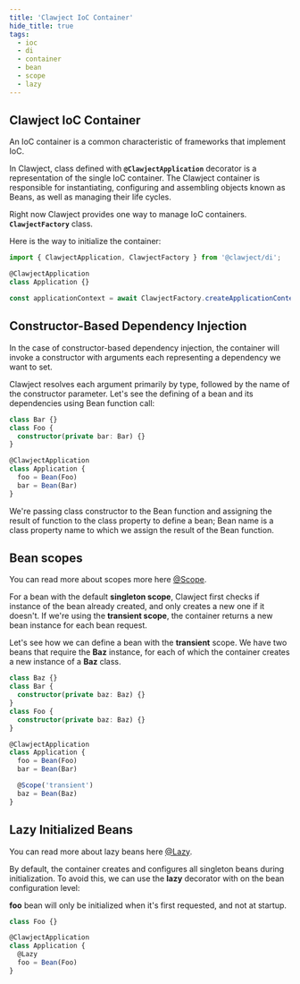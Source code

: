 ```yaml
---
title: 'Clawject IoC Container'
hide_title: true
tags:
  - ioc
  - di
  - container
  - bean
  - scope
  - lazy
---
```


## Clawject IoC Container

An IoC container is a common characteristic of frameworks that implement IoC.

In Clawject, class defined with **`@ClawjectApplication`** decorator is a representation of the single IoC container.
The Clawject container is responsible for instantiating, configuring and assembling objects known as Beans,
as well as managing their life cycles.

Right now Clawject provides one way to manage IoC containers. **`ClawjectFactory`** class.

Here is the way to initialize the container:

```ts
import { ClawjectApplication, ClawjectFactory } from '@clawject/di';

@ClawjectApplication
class Application {}

const applicationContext = await ClawjectFactory.createApplicationContext(Application)
```

## Constructor-Based Dependency Injection

In the case of constructor-based dependency injection,
the container will invoke a constructor with arguments each representing a dependency we want to set.

Clawject resolves each argument primarily by type, followed by the name of the constructor parameter.
Let's see the defining of a bean and its dependencies using Bean function call:

```ts
class Bar {}
class Foo {
  constructor(private bar: Bar) {}
}

@ClawjectApplication
class Application {
  foo = Bean(Foo)
  bar = Bean(Bar)
}
```

We're passing class constructor to the Bean function and assigning the result of function to the class property to define a bean;
Bean name is a class property name to which we assign the result of the Bean function.

## Bean scopes

You can read more about scopes more here [@Scope](/docs/fundamentals/scope).

For a bean with the default **singleton scope**,
Clawject first checks if instance of the bean already created,
and only creates a new one if it doesn't.
If we're using the **transient scope**, the container returns a new bean instance for each bean request.

Let's see how we can define a bean with the **transient** scope.
We have two beans that require the **Baz** instance,
for each of which the container creates a new instance of a **Baz** class.

```ts
class Baz {}
class Bar {
  constructor(private baz: Baz) {}
}
class Foo {
  constructor(private baz: Baz) {}
}

@ClawjectApplication
class Application {
  foo = Bean(Foo)
  bar = Bean(Bar)

  @Scope('transient')
  baz = Bean(Baz)
}
```

## Lazy Initialized Beans

You can read more about lazy beans here [@Lazy](/docs/fundamentals/lazy).

By default, the container creates and configures all singleton beans during initialization.
To avoid this, we can use the **lazy** decorator with on the bean configuration level:

**foo** bean will only be initialized when it's first requested, and not at startup.

```ts
class Foo {}

@ClawjectApplication
class Application {
  @Lazy
  foo = Bean(Foo)
}
```
